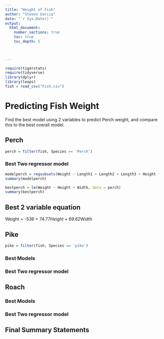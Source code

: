 ```yaml
---
title: "Weight of Fish"
author: "Steven Garcia"
date: "`r Sys.Date()`"  
output: 
  html_document:
    number_sections: true
    toc: true
    toc_depth: 5

 
    
---
```



```r
require(tigerstats)
require(tidyverse)
library(dplyr)
library(leaps)
fish = read_csv("Fish.csv")
```

# Predicting Fish Weight

Find the best model using 2 variables to predict Perch weight, and compare this to the best overall model. 

## Perch

```r
perch = filter(fish, Species == 'Perch')
```


### Best Two regressor model

```r
modelperch = regsubsets(Weight ~ Length1 + Length2 + Length3 + Height + Width, data = perch, )
summary(modelperch)
```


```r
bestperch = lm(Weight ~ Height + Width, data = perch)
summary(bestperch)
```

## Best 2 variable equation

Weight = -536 + 74.77*Height + 69.62*Width


## Pike

```r
pike = filter(fish, Species == 'pike')
```

### Best Models

### Best Two regressor model

## Roach

### Best Models

### Best Two regressor model

## Final Summary Statements